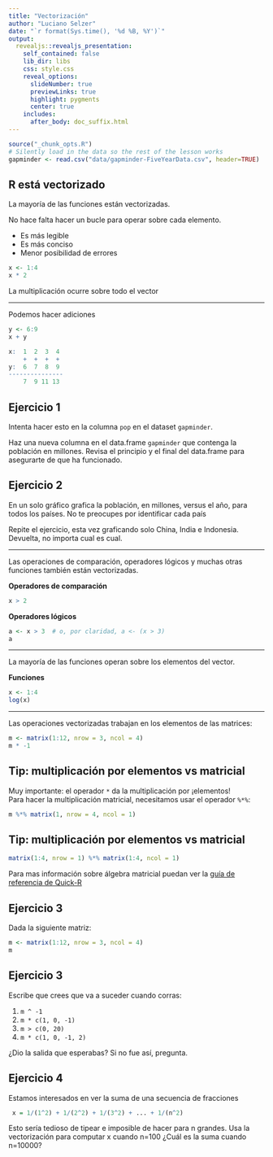 ```yaml
---
title: "Vectorización"
author: "Luciano Selzer"
date: "`r format(Sys.time(), '%d %B, %Y')`"
output:
  revealjs::revealjs_presentation:
    self_contained: false
    lib_dir: libs
    css: style.css
    reveal_options:
      slideNumber: true
      previewLinks: true
      highlight: pygments
      center: true
    includes:
      after_body: doc_suffix.html
---
```


```r
source("_chunk_opts.R")
# Silently load in the data so the rest of the lesson works
gapminder <- read.csv("data/gapminder-FiveYearData.csv", header=TRUE)

```

## R está vectorizado

La mayoría de las funciones están vectorizadas.

No hace falta hacer un bucle para operar sobre cada elemento.

+ Es más legible
+ Es más conciso
+ Menor posibilidad de errores

```r
x <- 1:4
x * 2
```

La multiplicación ocurre sobre todo el vector

---

Podemos hacer adiciones
```r
y <- 6:9
x + y
```

```r
x:  1  2  3  4
    +  +  +  +
y:  6  7  8  9
---------------
    7  9 11 13
```

## Ejercicio 1{.challenge}

Intenta hacer esto en la columna `pop` en el dataset  `gapminder`.

Haz una nueva columna en el data.frame `gapminder` que
contenga la población en millones. Revisa el principio y el 
final del data.frame para asegurarte de que ha funcionado.


## Ejercicio 2{.challenge}

En un solo gráfico grafica la población, en millones, versus
el año, para todos los países. No te preocupes por
identificar cada país

Repite el ejercicio, esta vez graficando solo China, India e
Indonesia. Devuelta, no importa cual es cual.


---

Las operaciones de comparación, operadores lógicos y muchas
otras funciones también están vectorizadas.

**Operadores de comparación**

```r
x > 2
```

**Operadores lógicos**
```r
a <- x > 3  # o, por claridad, a <- (x > 3)
a
```

---


La mayoría de las funciones operan sobre los elementos del
vector.

**Funciones**
```r
x <- 1:4
log(x)
```

---

Las operaciones vectorizadas trabajan en los elementos de
las matrices:


```r
m <- matrix(1:12, nrow = 3, ncol = 4)
m * -1
```

## Tip: multiplicación por elementos vs matricial{.tip}

Muy importante: el operador `*` da la multiplicación por
¡elementos!  
Para hacer la multiplicación matricial, necesitamos usar el 
operador `%*%`: 

```r
m %*% matrix(1, nrow = 4, ncol = 1)
```


## Tip: multiplicación por elementos vs matricial{.tip}

```r
matrix(1:4, nrow = 1) %*% matrix(1:4, ncol = 1)
```


Para mas información sobre álgebra matricial puedan ver 
la [guía de referencia de Quick-R](http://www.statmethods.net/advstats/matrix.html)

## Ejercicio 3{.challenge}

Dada la siguiente matriz: 

```r
m <- matrix(1:12, nrow = 3, ncol = 4)
m
```

## Ejercicio 3{.challenge}

Escribe que crees que va a suceder cuando corras:

1. `m ^ -1`
2. `m * c(1, 0, -1)`
3. `m > c(0, 20)`
4. `m * c(1, 0, -1, 2)`

¿Dio la salida que esperabas? Si no fue así, pregunta.

## Ejercicio 4{.challenge}

Estamos interesados en ver la suma de una secuencia de 
fracciones

```r
 x = 1/(1^2) + 1/(2^2) + 1/(3^2) + ... + 1/(n^2)
```

Esto sería tedioso de tipear e imposible de hacer para n 
grandes. Usa la vectorización para computar x cuando n=100 
¿Cuál es la suma cuando n=10000?
